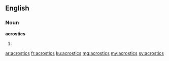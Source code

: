 ==English==

===Noun===
'''acrostics'''
# {{plural of|acrostic}}

[[ar:acrostics]]
[[fr:acrostics]]
[[ku:acrostics]]
[[mg:acrostics]]
[[my:acrostics]]
[[sv:acrostics]]